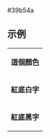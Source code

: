 <nowiki>#39b54a</nowiki><noinclude>

== 示例 ==
{|
|- style="color:{{ {{PAGENAME}} }}"
| '''這個顏色'''
|- style="background:{{ {{PAGENAME}} }}; color:white"
| '''紅底白字'''
|- style="background:{{ {{PAGENAME}} }}; color:black"
| '''紅底黑字'''
|}
[[Category:澳大利亚政党颜色模板|{{PAGENAME}}]]
</noinclude>